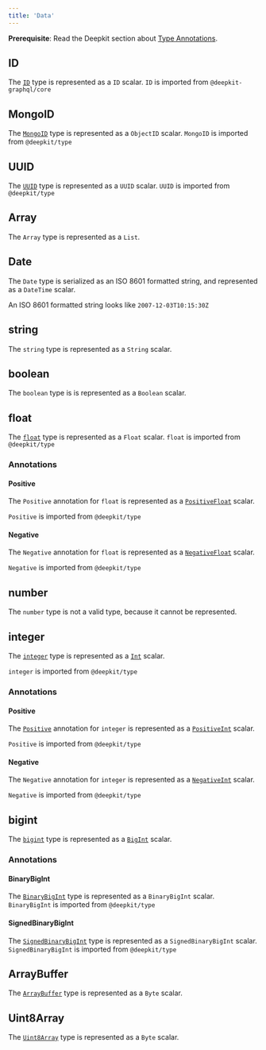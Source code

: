 ```yaml
---
title: 'Data'
---
```


<Info><b>Prerequisite</b>: Read the Deepkit section about [Type Annotations](https://deepkit.io/documentation/runtime-types/types).</Info>

## ID
The [`ID`](https://deepkit.io/documentation/runtime-types/types#uuid) type is represented as a `ID` scalar.
<Info>`ID` is imported from `@deepkit-graphql/core`</Info>

## MongoID
The [`MongoID`](https://deepkit.io/documentation/runtime-types/types#mongoid) type is represented as a `ObjectID` scalar.
<Info>`MongoID` is imported from `@deepkit/type`</Info>

## UUID
The [`UUID`](https://deepkit.io/documentation/runtime-types/types#uuid) type is represented as a `UUID` scalar.
<Info>`UUID` is imported from `@deepkit/type`</Info>

## Array
The `Array` type is represented as a `List`.

## Date
The `Date` type is serialized as an ISO 8601 formatted string, and represented as a `DateTime` scalar.

<Info>An ISO 8601 formatted string looks like `2007-12-03T10:15:30Z`</Info>

## string
The `string` type is represented as a `String` scalar.

## boolean
The `boolean` type is is represented as a `Boolean` scalar.

## float
The [`float`](https://deepkit.io/documentation/runtime-types/types#float) type is represented as a `Float` scalar.
<Info>`float` is imported from `@deepkit/type`</Info>

### Annotations

#### Positive
The `Positive` annotation for `float` is represented as a [`PositiveFloat`](https://the-guild.dev/graphql/scalars/docs/scalars/positive-float) scalar.

<Info>`Positive` is imported from `@deepkit/type`</Info>

#### Negative
The `Negative` annotation for `float` is represented as a [`NegativeFloat`](https://the-guild.dev/graphql/scalars/docs/scalars/negative-float) scalar.

<Info>`Negative` is imported from `@deepkit/type`</Info>

## number
The `number` type is not a valid type, because it cannot be represented.

## integer
The [`integer`](https://deepkit.io/documentation/runtime-types/types#integer) type is represented as a [`Int`](https://graphql.com/learn/scalars-objects-lists/#the-int-type) scalar.

<Info>`integer` is imported from `@deepkit/type`</Info>

### Annotations

#### Positive
The [`Positive`](https://deepkit.io/documentation/runtime-types/types#integer) annotation for `integer` is represented as a [`PositiveInt`](https://the-guild.dev/graphql/scalars/docs/scalars/positive-int) scalar.

<Info>`Positive` is imported from `@deepkit/type`</Info>

#### Negative
The `Negative` annotation for `integer` is represented as a [`NegativeInt`](https://the-guild.dev/graphql/scalars/docs/scalars/negative-int) scalar.

<Info>`Negative` is imported from `@deepkit/type`</Info>

## bigint
The [`bigint`](https://deepkit.io/documentation/runtime-types/types#bigint) type is represented as a [`BigInt`](https://the-guild.dev/graphql/scalars/docs/scalars/big-int) scalar.

### Annotations

#### BinaryBigInt
The [`BinaryBigInt`](https://deepkit.io/documentation/runtime-types/types#bigint) type is represented as a `BinaryBigInt` scalar.
<Info>`BinaryBigInt` is imported from `@deepkit/type`</Info>

#### SignedBinaryBigInt
The [`SignedBinaryBigInt`](https://deepkit.io/documentation/runtime-types/types#bigint) type is represented as a `SignedBinaryBigInt` scalar.
<Info>`SignedBinaryBigInt` is imported from `@deepkit/type`</Info>

## ArrayBuffer
The [`ArrayBuffer`](https://developer.mozilla.org/en-US/docs/Web/JavaScript/Reference/Global_Objects/ArrayBuffer) type is represented as a `Byte` scalar.

## Uint8Array
The [`Uint8Array`](https://developer.mozilla.org/en-US/docs/Web/JavaScript/Reference/Global_Objects/Uint8Array) type is represented as a `Byte` scalar.
